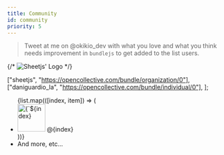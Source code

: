 ```yaml
---
title: Community
id: community
priority: 5
---
```



> Tweet at me on <Anchor href="https://twitter.com/@okikio_dev">@okikio\_dev</Anchor> with what you love and what you think needs improvement in `bundlejs` to get added to the list users.

{/* ![Sheetjs' Logo](https://opencollective.com/bundle/organization/0/avatar.svg?avatarHeight=128) */}

  ["sheetjs", "https://opencollective.com/bundle/organization/0"],
  ["daniguardio_la", "https://opencollective.com/bundle/individual/0"],
];

<ul>
  {list.map(([index, item]) => (
    <li>
      <Anchor href={`${item}/website`} class="inline-flex items-center">
        <div class="inline-flex items-center gap-2">
          <img 
            src={`${item}/avatar.svg?avatarHeight=128`} 
            alt={`${index} logo`} 
            width="64" height="64" 
          /> 
          @{index}
        </div>
      </Anchor>
    </li>
  ))}
  <li>And more, etc...</li>
</ul>
